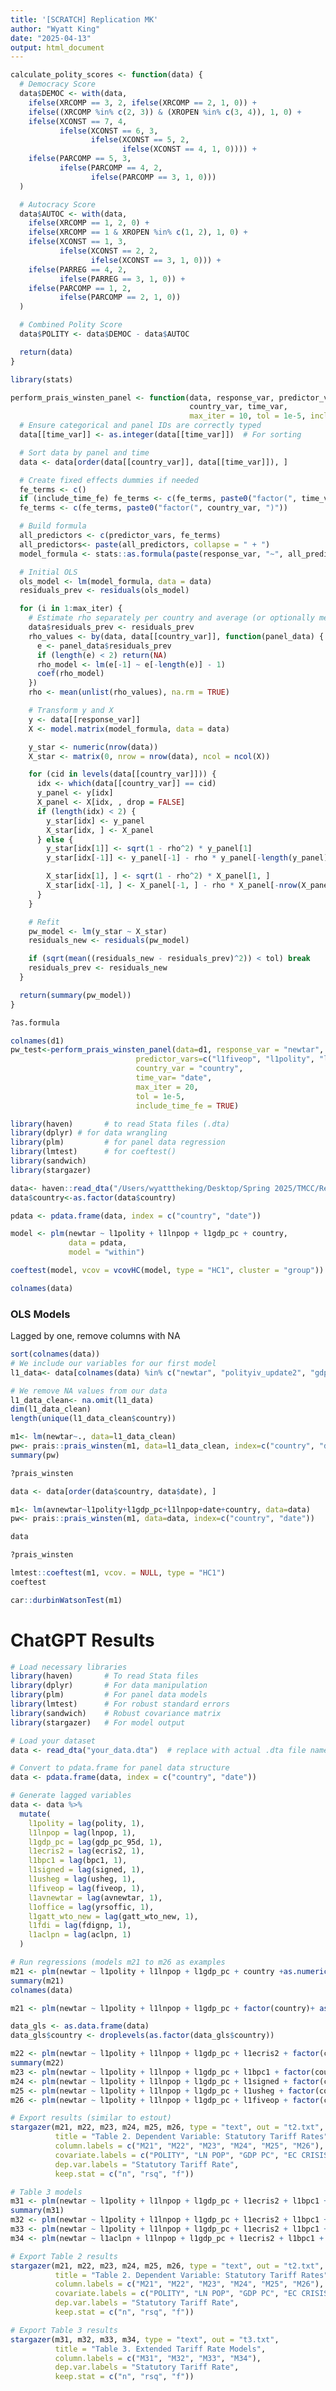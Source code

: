 ```yaml
---
title: '[SCRATCH] Replication MK'
author: "Wyatt King"
date: "2025-04-13"
output: html_document
---
```



```r
calculate_polity_scores <- function(data) {
  # Democracy Score
  data$DEMOC <- with(data, 
    ifelse(XRCOMP == 3, 2, ifelse(XRCOMP == 2, 1, 0)) +
    ifelse((XRCOMP %in% c(2, 3)) & (XROPEN %in% c(3, 4)), 1, 0) +
    ifelse(XCONST == 7, 4, 
           ifelse(XCONST == 6, 3, 
                  ifelse(XCONST == 5, 2, 
                         ifelse(XCONST == 4, 1, 0)))) +
    ifelse(PARCOMP == 5, 3, 
           ifelse(PARCOMP == 4, 2, 
                  ifelse(PARCOMP == 3, 1, 0)))
  )

  # Autocracy Score
  data$AUTOC <- with(data, 
    ifelse(XRCOMP == 1, 2, 0) +
    ifelse(XRCOMP == 1 & XROPEN %in% c(1, 2), 1, 0) +
    ifelse(XCONST == 1, 3, 
           ifelse(XCONST == 2, 2, 
                  ifelse(XCONST == 3, 1, 0))) +
    ifelse(PARREG == 4, 2, 
           ifelse(PARREG == 3, 1, 0)) +
    ifelse(PARCOMP == 1, 2, 
           ifelse(PARCOMP == 2, 1, 0))
  )

  # Combined Polity Score
  data$POLITY <- data$DEMOC - data$AUTOC

  return(data)
}
```






```r
library(stats)
```


```r
perform_prais_winsten_panel <- function(data, response_var, predictor_vars,
                                        country_var, time_var,
                                        max_iter = 10, tol = 1e-5, include_time_fe = TRUE) {
  # Ensure categorical and panel IDs are correctly typed
  data[[time_var]] <- as.integer(data[[time_var]])  # For sorting

  # Sort data by panel and time
  data <- data[order(data[[country_var]], data[[time_var]]), ]

  # Create fixed effects dummies if needed
  fe_terms <- c()
  if (include_time_fe) fe_terms <- c(fe_terms, paste0("factor(", time_var, ")"))
  fe_terms <- c(fe_terms, paste0("factor(", country_var, ")"))

  # Build formula
  all_predictors <- c(predictor_vars, fe_terms)
  all_predictors<- paste(all_predictors, collapse = " + ")
  model_formula <- stats::as.formula(paste(response_var, "~", all_predictors))

  # Initial OLS
  ols_model <- lm(model_formula, data = data)
  residuals_prev <- residuals(ols_model)

  for (i in 1:max_iter) {
    # Estimate rho separately per country and average (or optionally median or weighted)
    data$residuals_prev <- residuals_prev
    rho_values <- by(data, data[[country_var]], function(panel_data) {
      e <- panel_data$residuals_prev
      if (length(e) < 2) return(NA)
      rho_model <- lm(e[-1] ~ e[-length(e)] - 1)
      coef(rho_model)
    })
    rho <- mean(unlist(rho_values), na.rm = TRUE)

    # Transform y and X
    y <- data[[response_var]]
    X <- model.matrix(model_formula, data = data)

    y_star <- numeric(nrow(data))
    X_star <- matrix(0, nrow = nrow(data), ncol = ncol(X))

    for (cid in levels(data[[country_var]])) {
      idx <- which(data[[country_var]] == cid)
      y_panel <- y[idx]
      X_panel <- X[idx, , drop = FALSE]
      if (length(idx) < 2) {
        y_star[idx] <- y_panel
        X_star[idx, ] <- X_panel
      } else {
        y_star[idx[1]] <- sqrt(1 - rho^2) * y_panel[1]
        y_star[idx[-1]] <- y_panel[-1] - rho * y_panel[-length(y_panel)]

        X_star[idx[1], ] <- sqrt(1 - rho^2) * X_panel[1, ]
        X_star[idx[-1], ] <- X_panel[-1, ] - rho * X_panel[-nrow(X_panel), ]
      }
    }

    # Refit
    pw_model <- lm(y_star ~ X_star)
    residuals_new <- residuals(pw_model)

    if (sqrt(mean((residuals_new - residuals_prev)^2)) < tol) break
    residuals_prev <- residuals_new
  }

  return(summary(pw_model))
}
```

```r
?as.formula
```


```r
colnames(d1)
pw_test<-perform_prais_winsten_panel(data=d1, response_var = "newtar", 
                            predictor_vars=c("l1fiveop", "l1polity", "l1lnpop", "l1gdp_pc"),
                            country_var = "country",
                            time_var= "date",
                            max_iter = 20,
                            tol = 1e-5, 
                            include_time_fe = TRUE)
```











```r
library(haven)       # to read Stata files (.dta)
library(dplyr) # for data wrangling
library(plm)         # for panel data regression
library(lmtest)      # for coeftest()
library(sandwich) 
library(stargazer)
```

```r
data<- haven::read_dta("/Users/wyatttheking/Desktop/Spring 2025/TMCC/Research Project/Replication Data/LDC_IO_replication.dta")
data$country<-as.factor(data$country)
```

```r
pdata <- pdata.frame(data, index = c("country", "date"))
```

```r
model <- plm(newtar ~ l1polity + l1lnpop + l1gdp_pc + country, 
             data = pdata, 
             model = "within")

coeftest(model, vcov = vcovHC(model, type = "HC1", cluster = "group"))
```

```r
colnames(data)
```

### OLS Models
Lagged by one, remove columns with NA
```r
sort(colnames(data))
# We include our variables for our first model
l1_data<- data[colnames(data) %in% c("newtar", "polityiv_update2", "gdp_pc_95d", "lnpop", "date", "country")]
```

```r
# We remove NA values from our data
l1_data_clean<- na.omit(l1_data)
dim(l1_data_clean)
length(unique(l1_data_clean$country))
```

```r
m1<- lm(newtar~., data=l1_data_clean)
pw<- prais::prais_winsten(m1, data=l1_data_clean, index=c("country", "date"))
summary(pw)

?prais_winsten
```

```r
data <- data[order(data$country, data$date), ]

m1<- lm(avnewtar~l1polity+l1gdp_pc+l1lnpop+date+country, data=data)
pw<- prais::prais_winsten(m1, data=data, index=c("country", "date"))

data

?prais_winsten

lmtest::coeftest(m1, vcov. = NULL, type = "HC1")
coeftest

car::durbinWatsonTest(m1)
```

# ChatGPT Results
```r
# Load necessary libraries
library(haven)       # To read Stata files
library(dplyr)       # For data manipulation
library(plm)         # For panel data models
library(lmtest)      # For robust standard errors
library(sandwich)    # Robust covariance matrix
library(stargazer)   # For model output

# Load your dataset
data <- read_dta("your_data.dta")  # replace with actual .dta file name

# Convert to pdata.frame for panel data structure
data <- pdata.frame(data, index = c("country", "date"))

# Generate lagged variables
data <- data %>%
  mutate(
    l1polity = lag(polity, 1),
    l1lnpop = lag(lnpop, 1),
    l1gdp_pc = lag(gdp_pc_95d, 1),
    l1ecris2 = lag(ecris2, 1),
    l1bpc1 = lag(bpc1, 1),
    l1signed = lag(signed, 1),
    l1usheg = lag(usheg, 1),
    l1fiveop = lag(fiveop, 1),
    l1avnewtar = lag(avnewtar, 1),
    l1office = lag(yrsoffic, 1),
    l1gatt_wto_new = lag(gatt_wto_new, 1),
    l1fdi = lag(fdignp, 1),
    l1aclpn = lag(aclpn, 1)
  )

# Run regressions (models m21 to m26 as examples
m21 <- plm(newtar ~ l1polity + l1lnpop + l1gdp_pc + country +as.numeric(date), data = pdata, model = "within", index = c("country", "time"))
summary(m21)
colnames(data)

m21 <- plm(newtar ~ l1polity + l1lnpop + l1gdp_pc + factor(country)+ as.numeric(date), data = data, model = "within", index = c("country", "time"))

data_gls <- as.data.frame(data)
data_gls$country <- droplevels(as.factor(data_gls$country))

m22 <- plm(newtar ~ l1polity + l1lnpop + l1gdp_pc + l1ecris2 + factor(country)+as.numeric(date), data = data, model = "within")
summary(m22)
m23 <- plm(newtar ~ l1polity + l1lnpop + l1gdp_pc + l1bpc1 + factor(country), data = data, model = "within")
m24 <- plm(newtar ~ l1polity + l1lnpop + l1gdp_pc + l1signed + factor(country), data = data, model = "within")
m25 <- plm(newtar ~ l1polity + l1lnpop + l1gdp_pc + l1usheg + factor(country), data = data, model = "within")
m26 <- plm(newtar ~ l1polity + l1lnpop + l1gdp_pc + l1fiveop + factor(country), data = data, model = "within")

# Export results (similar to estout)
stargazer(m21, m22, m23, m24, m25, m26, type = "text", out = "t2.txt",
          title = "Table 2. Dependent Variable: Statutory Tariff Rates",
          column.labels = c("M21", "M22", "M23", "M24", "M25", "M26"),
          covariate.labels = c("POLITY", "LN POP", "GDP PC", "EC CRISIS", "BP CRISIS", "IMF", "US HEG", "FIVE OPEN", "Constant"),
          dep.var.labels = "Statutory Tariff Rate",
          keep.stat = c("n", "rsq", "f"))
```



```r
# Table 3 models
m31 <- plm(newtar ~ l1polity + l1lnpop + l1gdp_pc + l1ecris2 + l1bpc1 + l1signed + l1avnewtar + l1office + factor(country)+as.numeric(date), data = data, model = "within")
summary(m31)
m32 <- plm(newtar ~ l1polity + l1lnpop + l1gdp_pc + l1ecris2 + l1bpc1 + l1signed + l1office + l1gatt_wto_new + l1fiveop + l1usheg + factor(country), data = data, model = "within")
m33 <- plm(newtar ~ l1polity + l1lnpop + l1gdp_pc + l1ecris2 + l1bpc1 + l1signed + l1office + l1avnewtar + l1gatt_wto_new + l1fdi + factor(country), data = data, model = "within")
m34 <- plm(newtar ~ l1aclpn + l1lnpop + l1gdp_pc + l1ecris2 + l1bpc1 + l1signed + l1office + l1avnewtar + l1gatt_wto_new + l1fdi + factor(country), data = data, model = "within")

# Export Table 2 results
stargazer(m21, m22, m23, m24, m25, m26, type = "text", out = "t2.txt",
          title = "Table 2. Dependent Variable: Statutory Tariff Rates",
          column.labels = c("M21", "M22", "M23", "M24", "M25", "M26"),
          covariate.labels = c("POLITY", "LN POP", "GDP PC", "EC CRISIS", "BP CRISIS", "IMF", "US HEG", "FIVE OPEN", "Constant"),
          dep.var.labels = "Statutory Tariff Rate",
          keep.stat = c("n", "rsq", "f"))

# Export Table 3 results
stargazer(m31, m32, m33, m34, type = "text", out = "t3.txt",
          title = "Table 3. Extended Tariff Rate Models",
          column.labels = c("M31", "M32", "M33", "M34"),
          dep.var.labels = "Statutory Tariff Rate",
          keep.stat = c("n", "rsq", "f"))
```
